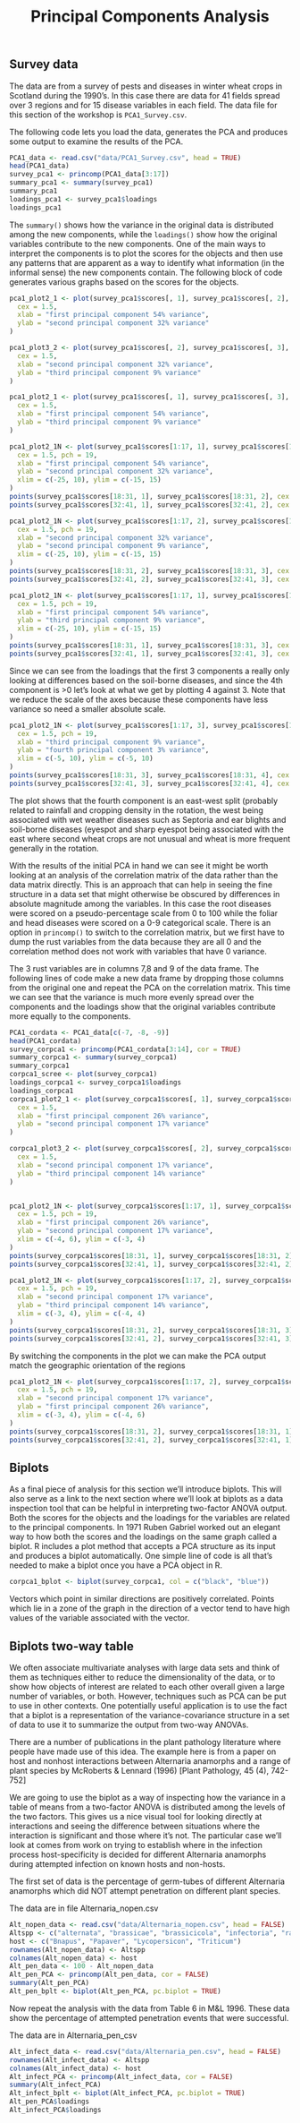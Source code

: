 % Principal Components Analysis


## Survey data

The data are from a survey of pests and diseases in winter wheat crops in Scotland during the 1990's.  In this case there are data for 41 fields spread over 3 regions and for 15 disease variables in each field.  The data file for this section of the workshop is `PCA1_Survey.csv`.

The following code lets you load the data, generates the PCA and produces some output to examine the results of the PCA.

```r
PCA1_data <- read.csv("data/PCA1_Survey.csv", head = TRUE)
head(PCA1_data)
survey_pca1 <- princomp(PCA1_data[3:17])
summary_pca1 <- summary(survey_pca1)
summary_pca1
loadings_pca1 <- survey_pca1$loadings
loadings_pca1
```

The `summary()` shows how the variance in the original data is distributed among the new components, while the `loadings()` show how the original variables contribute to the new components.  One of the main ways to interpret the components is to plot the scores for the objects and then use any patterns that are apparent as a way to identify what information (in the informal sense) the new components contain.  The following block of code generates various graphs based on the scores for the objects.

```r
pca1_plot2_1 <- plot(survey_pca1$scores[, 1], survey_pca1$scores[, 2],
  cex = 1.5,
  xlab = "first principal component 54% variance",
  ylab = "second principal component 32% variance"
)

pca1_plot3_2 <- plot(survey_pca1$scores[, 2], survey_pca1$scores[, 3],
  cex = 1.5,
  xlab = "second principal component 32% variance",
  ylab = "third principal component 9% variance"
)

pca1_plot2_1 <- plot(survey_pca1$scores[, 1], survey_pca1$scores[, 3],
  cex = 1.5,
  xlab = "first principal component 54% variance",
  ylab = "third principal component 9% variance"
)

pca1_plot2_1N <- plot(survey_pca1$scores[1:17, 1], survey_pca1$scores[1:17, 2],
  cex = 1.5, pch = 19,
  xlab = "first principal component 54% variance",
  ylab = "second principal component 32% variance",
  xlim = c(-25, 10), ylim = c(-15, 15)
)
points(survey_pca1$scores[18:31, 1], survey_pca1$scores[18:31, 2], cex = 1.5, pch = 15, col = "red")
points(survey_pca1$scores[32:41, 1], survey_pca1$scores[32:41, 2], cex = 1.5, pch = 17, col = "blue")

pca1_plot2_1N <- plot(survey_pca1$scores[1:17, 2], survey_pca1$scores[1:17, 3],
  cex = 1.5, pch = 19,
  xlab = "second principal component 32% variance",
  ylab = "second principal component 9% variance",
  xlim = c(-25, 10), ylim = c(-15, 15)
)
points(survey_pca1$scores[18:31, 2], survey_pca1$scores[18:31, 3], cex = 1.5, pch = 15, col = "red")
points(survey_pca1$scores[32:41, 2], survey_pca1$scores[32:41, 3], cex = 1.5, pch = 17, col = "blue")

pca1_plot2_1N <- plot(survey_pca1$scores[1:17, 1], survey_pca1$scores[1:17, 3],
  cex = 1.5, pch = 19,
  xlab = "first principal component 54% variance",
  ylab = "third principal component 9% variance",
  xlim = c(-25, 10), ylim = c(-15, 15)
)
points(survey_pca1$scores[18:31, 1], survey_pca1$scores[18:31, 3], cex = 1.5, pch = 15, col = "red")
points(survey_pca1$scores[32:41, 1], survey_pca1$scores[32:41, 3], cex = 1.5, pch = 17, col = "blue")
```

Since we can see from the loadings that the first 3 components a really only looking at differences based on the soil-borne diseases, and since the 4th component is >0 let's look at what we get by plotting 4 against 3.  Note that we reduce the scale of the  axes because these components have less variance so need a smaller absolute scale.

```r
pca1_plot2_1N <- plot(survey_pca1$scores[1:17, 3], survey_pca1$scores[1:17, 4],
  cex = 1.5, pch = 19,
  xlab = "third principal component 9% variance",
  ylab = "fourth principal component 3% variance",
  xlim = c(-5, 10), ylim = c(-5, 10)
)
points(survey_pca1$scores[18:31, 3], survey_pca1$scores[18:31, 4], cex = 1.5, pch = 15, col = "red")
points(survey_pca1$scores[32:41, 3], survey_pca1$scores[32:41, 4], cex = 1.5, pch = 17, col = "blue")
```

The plot shows that the fourth component is an east-west split (probably related to rainfall and cropping density in the rotation, the west being associated with wet weather diseases such as Septoria and ear blights and soil-borne diseases (eyespot and sharp eyespot being associated with the east where second wheat crops are not unusual and wheat is more frequent generally in the rotation.

With the results of the initial PCA in hand we can see it might be worth looking at an analysis of the correlation matrix of the data rather than the data matrix directly.  This is an approach that can help in seeing the fine structure in a data set that might otherwise be obscured by differences in absolute magnitude among the variables.  In this case the root diseases were scored on a pseudo-percentage scale from 0 to 100 while the foliar and head diseases were scored on a 0-9 categorical scale.  There is an option in `princomp()` to switch to the correlation matrix, but we first have to dump the rust variables from the data because
they are all 0 and the correlation method does not work with variables that have 0 variance.

The 3 rust variables are in columns 7,8 and 9 of the data frame. The following lines of code make a new data frame by dropping those columns from the original one and repeat the PCA on the correlation matrix. This time we can see that the variance is much more evenly spread over the components and the loadings show that the original variables contribute more equally to the components.

```r
PCA1_cordata <- PCA1_data[c(-7, -8, -9)]
head(PCA1_cordata)
survey_corpca1 <- princomp(PCA1_cordata[3:14], cor = TRUE)
summary_corpca1 <- summary(survey_corpca1)
summary_corpca1
corpca1_scree <- plot(survey_corpca1)
loadings_corpca1 <- survey_corpca1$loadings
loadings_corpca1
corpca1_plot2_1 <- plot(survey_corpca1$scores[, 1], survey_corpca1$scores[, 2],
  cex = 1.5,
  xlab = "first principal component 26% variance",
  ylab = "second principal component 17% variance"
)

corpca1_plot3_2 <- plot(survey_corpca1$scores[, 2], survey_corpca1$scores[, 3],
  cex = 1.5,
  xlab = "second principal component 17% variance",
  ylab = "third principal component 14% variance"
)


pca1_plot2_1N <- plot(survey_corpca1$scores[1:17, 1], survey_corpca1$scores[1:17, 2],
  cex = 1.5, pch = 19,
  xlab = "first principal component 26% variance",
  ylab = "second principal component 17% variance",
  xlim = c(-4, 6), ylim = c(-3, 4)
)
points(survey_corpca1$scores[18:31, 1], survey_corpca1$scores[18:31, 2], cex = 1.5, pch = 15, col = "red")
points(survey_corpca1$scores[32:41, 1], survey_corpca1$scores[32:41, 2], cex = 1.5, pch = 17, col = "blue")

pca1_plot2_1N <- plot(survey_corpca1$scores[1:17, 2], survey_corpca1$scores[1:17, 3],
  cex = 1.5, pch = 19,
  xlab = "second principal component 17% variance",
  ylab = "third principal component 14% variance",
  xlim = c(-3, 4), ylim = c(-4, 4)
)
points(survey_corpca1$scores[18:31, 2], survey_corpca1$scores[18:31, 3], cex = 1.5, pch = 15, col = "red")
points(survey_corpca1$scores[32:41, 2], survey_corpca1$scores[32:41, 3], cex = 1.5, pch = 17, col = "blue")
```

By switching the components in the plot we can make the PCA output match the geographic orientation of the regions

```r
pca1_plot2_1N <- plot(survey_corpca1$scores[1:17, 2], survey_corpca1$scores[1:17, 1],
  cex = 1.5, pch = 19,
  xlab = "second principal component 17% variance",
  ylab = "first principal component 26% variance",
  xlim = c(-3, 4), ylim = c(-4, 6)
)
points(survey_corpca1$scores[18:31, 2], survey_corpca1$scores[18:31, 1], cex = 1.5, pch = 15, col = "red")
points(survey_corpca1$scores[32:41, 2], survey_corpca1$scores[32:41, 1], cex = 1.5, pch = 17, col = "blue")
```

## Biplots

As a final piece of analysis for this section we'll introduce biplots.  This will also serve as a link to the next section where we'll look at biplots as a data inspection tool that can be helpful in interpreting two-factor ANOVA output. 
Both the scores for the objects and the loadings for the variables are related to the principal components.  In 1971 Ruben Gabriel worked out an elegant way to how both the scores and the loadings on the same graph called a biplot.  R includes a plot method that accepts a PCA structure as its input and produces a biplot automatically.  One simple line of code is all that's needed to make a biplot once you have a PCA object in R.

```r
corpca1_bplot <- biplot(survey_corpca1, col = c("black", "blue"))
```
Vectors which point in similar directions are positively correlated.  Points which lie in a zone of the graph in the direction of a vector tend to have high values of the variable associated with the vector.

## Biplots two-way table 

We often associate multivariate analyses with large data sets and think of them as techniques either to reduce the dimensionality of the data, or to show how objects of interest are related to each other overall given a large number of variables, or both.  However, techniques such as PCA can be put to use in other contexts.   One potentially useful application is to use the fact that a biplot is a representation of the variance-covariance structure in a set of data to use it to summarize the output from two-way ANOVAs.

There are a number of publications in the plant pathology literature where people have made use of this idea.  The example here is from a paper on host and nonhost interactions between Alternaria anamorphs and a range of plant species by McRoberts & Lennard (1996) [Plant Pathology, 45 (4), 742-752]

We are going to use the biplot as a way of inspecting how the variance in a table of means from a two-factor ANOVA is distributed among the levels of the two factors. This gives us a nice visual tool for looking directly at interactions and seeing the difference between situations where the interaction is significant and those where it's not. The particular case we'll look at comes from work on trying to establish where in the infection process host-specificity is decided for different Alternaria anamorphs during attempted infection on known hosts and non-hosts.

The first set of data is the percentage of germ-tubes of different Alternaria anamorphs which did NOT attempt penetration on different plant species.

The data are in file Alternaria_nopen.csv

```r
Alt_nopen_data <- read.csv("data/Alternaria_nopen.csv", head = FALSE)
Altspp <- c("alternata", "brassicae", "brassicicola", "infectoria", "raphani", "solani")
host <- c("Bnapus", "Papaver", "Lycopersicon", "Triticum")
rownames(Alt_nopen_data) <- Altspp
colnames(Alt_nopen_data) <- host
Alt_pen_data <- 100 - Alt_nopen_data
Alt_pen_PCA <- princomp(Alt_pen_data, cor = FALSE)
summary(Alt_pen_PCA)
Alt_pen_bplt <- biplot(Alt_pen_PCA, pc.biplot = TRUE)
```

Now repeat the analysis with the data from Table 6 in M&L 1996. These data show the percentage of attempted penetration events that were successful.

The data are in Alternaria_pen_csv

```r
Alt_infect_data <- read.csv("data/Alternaria_pen.csv", head = FALSE)
rownames(Alt_infect_data) <- Altspp
colnames(Alt_infect_data) <- host
Alt_infect_PCA <- princomp(Alt_infect_data, cor = FALSE)
summary(Alt_infect_PCA)
Alt_infect_bplt <- biplot(Alt_infect_PCA, pc.biplot = TRUE)
Alt_pen_PCA$loadings
Alt_infect_PCA$loadings
```

